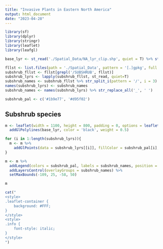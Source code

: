 ```yaml
---
title: "Invasive Plants in Eastern North America"
output: html_document
date: "2023-04-28"
---
```


```r
library(sf)
library(dplyr)
library(stringr)
library(leaflet)
library(leafgl)
```

```r
base_lyr <- st_read('./Spatial_Data/NA_lyr_clip.shp', quiet = T) %>% st_zm() %>% st_cast("POLYGON") %>% st_cast('LINESTRING')
```

```r
fllst <- list.files(path = './Spatial_Data', pattern = '[.]gpkg', full.names = T)
subshrub_fllst <- fllst[grepl('/SUBSHRUB', fllst)]
subshrub_lyrs <- lapply(subshrub_fllst, st_read, quiet=T)
subshrub_names <- subshrub_fllst %>% str_split_i(pattern = '/', i = 3) %>% str_remove_all('[.]gpkg|SUBSHRUB_')
names(subshrub_lyrs) <- subshrub_names
subshrub_names <- names(subshrub_lyrs) %>% str_replace_all('_', ' ')

subshrub_pal <- c('#1b9e77', '#d95f02')

```

## Subshrub species
```r
m <- leaflet(width = 1100, height = 800, padding = 0, options = leafletOptions(minZoom = 5, maxZoom = 7)) %>% 
  addGlPolylines(base_lyr, color = 'black', weight = 0.5)

for (i in 1:length(subshrub_lyrs)){
  m <- m %>% 
    addGlPoints(data = subshrub_lyrs[[i]], fillColor = subshrub_pal[i], group = subshrub_names[i], fillOpacity = 1.0, radius = 5)
}

m <- m %>% 
  addLegend(colors = subshrub_pal, labels = subshrub_names, position = 'bottomright', opacity = 1.0) %>% 
  addLayersControl(overlayGroups = subshrub_names) %>% 
  setMaxBounds(-109, 25, -58, 50) 

m
```

```r
cat("
<style>
.leaflet-container {
    background: #FFF;
}
</style>
<style>
.info {
    font-style: italic;
}
</style>
")
```